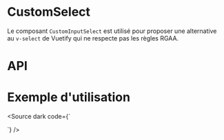 
<Meta of={CustomInputSelectStories} />

# CustomSelect

Le composant `CustomInputSelect` est utilisé pour proposer une alternative au `v-select` de Vuetify qui ne respecte pas les règles RGAA.

<Canvas of={CustomInputSelectStories.Default} />

<Story of={CustomInputSelectStories.Info} />

# API

<Controls of={CustomInputSelectStories.Default} />

# Exemple d'utilisation

<Source dark code={`
<script setup lang="ts">

	const items = [
        { text: 'Option 1', value: '1' },
        { text: 'Option 2', value: '2' },
    ],
</script>

<template>
	<main>
		<div class="mt-12 ml-12">
			<CustomInputSelect
				v-model="value"
				:items="items"
			/>
		</div>
	</main>
</template>
`} />